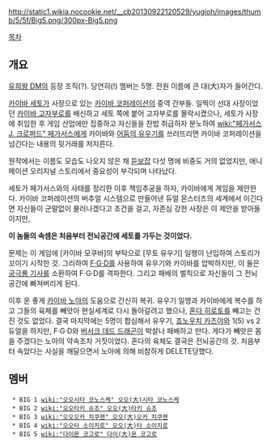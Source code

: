 http://static1.wikia.nocookie.net/__cb20130922120529/yugioh/images/thumb/5/5f/Big5.png/300px-Big5.png

[[목차]]

== 개요 ==
[[유희왕 DM]]의 등장 조직(?). 당연히(!) 멤버는 5명. 전원 이름에 큰 대(大)자가 들어간다.

[[카이바 세토]]가 사장으로 있는 [[카이바 코퍼레이션]]의 중역 간부들. 일찍이 선대 사장이었던 [[카이바 고자부로]]를 배신하고 세토 쪽에 붙어 고자부로를 몰락시켰으나, 세토가 사장에 취임한 후 게임 산업에만 집중하고 자신들을 찬밥 취급하자 분노하여 [[wiki:"페가서스 J. 크로퍼드" 페가서스]]에게 카이바와 [[어둠의 유우기]]를 쓰러뜨리면 카이바 코퍼레이션을 넘긴다는 내용의 뒷거래를 저지른다.

원작에서는 이름도 모습도 나오지 않은 채 [[듣보잡]] 다섯 명에 비중도 거의 없었지만, 애니메이션 오리지널 스토리에서 중요성이 부각되며 나타났다.

세토가 페가서스와의 사태를 정리한 이후 책임추궁을 하자, 카이바에게 게임을 제안한다. 카이바 코퍼레이션의 버추얼 시스템으로 만들어낸 듀얼 몬스터즈의 세계에서 이긴다면 자신들이 군말없이 물러나겠다고 조건을 걸고, 자존심 강한 사장은 이 제안을 받아들이지만,

'''이 놈들의 속셈은 처음부터 전뇌공간에 세토를 가두는 것이었다.'''

문제는 이 게임에 [카이바 모쿠바]의 부탁으로 [무토 유우기] 일행이 난입하여 스토리가 꼬이기 시작한 것. 그리하여 [[F·G·D]]를 사용하여 유우기와 카이바를 압박하지만, 이 둘은 [[궁극룡 기사]]를 소환하여 F·G·D를 격파한다. 그리고 패배의 벌칙으로 자신들이 그 전뇌공간에 빠져버리게 된다.

이후 운 좋게 [[카이바 노아]]의 도움으로 간신히 복귀. 유우기 일행과 카이바에게 복수를 하고 그들의 육체를 빼앗아 현실세계로 다시 돌아갈려고 했으나, [[혼다 히로토]]를 빼고는 건진 것도 없었다. 결국 마지막에는 5명이 합심해서 유우기, [[죠노우치 카츠야]]와 1(5) vs 2 듀얼을 하지만, F·G·D와 [[버서크 데드 드래곤]]이 박살나 패배하고 만다. 게다가 빼앗은 몸을 주겠다는 노아의 약속조차 거짓이었다. 혼다의 육체도 결국은 전뇌공간의 것. 처음부터 속았다는 사실을 깨달으면서 노아에 의해 비참하게 DELETE당했다.

== 멤버 ==
  * BIG 1 [[wiki:"오오시타 코노스케" 오오(大)시타 코노스케]]
  * BIG 2 [[wiki:"오오타키 슈조" 오오(大)타키 슈조]]
  * BIG 3 [[wiki:"오오오카 치쿠젠" 오오(大)오카 치쿠젠]]
  * BIG 4 [[wiki:"오오타 소이치로" 오오(大)타 소이치로]] 
  * BIG 5 [[wiki:"다이몬 코고로" 다이(大)몬 코고로]]
